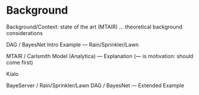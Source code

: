 # Background


Background/Context: state of the art (MTAIR)
	…
	theoretical background considerations

DAG / BayesNet Intro Example — Rain/Sprinkler/Lawn

MTAIR / Carlsmith Model (Analytica) — Explanation (--- is motivation: should come first)

Kialo

BayeServer / Rain/Sprinkler/Lawn DAG / BayesNet — Extended Example
